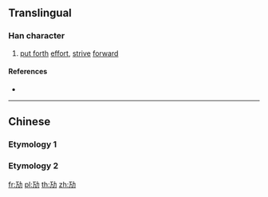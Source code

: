 {{also|勱|勵}}
==Translingual==

===Han character===
{{Han char|rn=19|rad=力|as=03|sn=5|four=|canj=MSKS,XMSKS|ids=⿰万力}}

# [[put forth]] [[effort]], [[strive]] [[forward]]

====References====
* {{Han ref|kx=0146.161|hdz=10365.081|uh=52A2|ud=21154}}

----

==Chinese==
===Etymology 1===
{{zh-see|勱}}

===Etymology 2===
{{zh-see|勵|v}}

[[fr:劢]]
[[pl:劢]]
[[th:劢]]
[[zh:劢]]